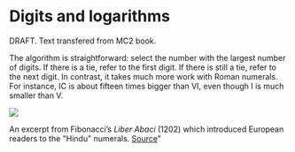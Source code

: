# Digits and logarithms

DRAFT. Text transfered from MC2 book.

The algorithm is straightforward:  select the number with the largest number of digits. If there is a tie, refer to the first digit. If there is still a tie, refer to the next digit. In contrast, it takes much more work with Roman numerals. For instance, IC is about fifteen times bigger than VI, even though I is much smaller than V.

::: {#fig-liber-abaci}
![](www/hindu2.png)

An excerpt from Fibonacci's *Liber Abaci* (1202) which introduced European readers to the \"Hindu\" numerals. [Source](https://chalkdustmagazine.com/features/roots-legacy-of-fibonacci/)"
:::
